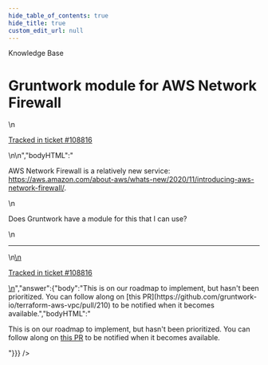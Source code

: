 ```yaml
---
hide_table_of_contents: true
hide_title: true
custom_edit_url: null
---
```



<head>
  <link rel="canonical" href="https://github.com/gruntwork-io/knowledge-base/discussions/481" />
</head>

<CenterLayout>
<span className="searchCategory">Knowledge Base</span>
<h1>Gruntwork module for AWS Network Firewall</h1>
<GitHub discussion={{"id":"D_kwDOF8slf84AP4_4","number":481,"author":{"login":"iangrunt"},"title":"Gruntwork module for AWS Network Firewall","body":"\nAWS Network Firewall is a relatively new service: https://aws.amazon.com/about-aws/whats-new/2020/11/introducing-aws-network-firewall/.\r\n\r\nDoes Gruntwork have a module for this that I can use? \r\n\n\n---\n\n<ins datetime=\"2022-06-22T16:58:37Z\">\n  <p><a href=\"https://support.gruntwork.io/hc/requests/108816\">Tracked in ticket #108816</a></p>\n</ins>\n","bodyHTML":"<p dir=\"auto\">AWS Network Firewall is a relatively new service: <a href=\"https://aws.amazon.com/about-aws/whats-new/2020/11/introducing-aws-network-firewall/\" rel=\"nofollow\">https://aws.amazon.com/about-aws/whats-new/2020/11/introducing-aws-network-firewall/</a>.</p>\n<p dir=\"auto\">Does Gruntwork have a module for this that I can use?</p>\n<hr>\n<ins datetime=\"2022-06-22T16:58:37Z\">\n  <p dir=\"auto\"><a href=\"https://support.gruntwork.io/hc/requests/108816\" rel=\"nofollow\">Tracked in ticket #108816</a></p>\n</ins>","answer":{"body":"This is on our roadmap to implement, but hasn't been prioritized. You can follow along on [this PR](https://github.com/gruntwork-io/terraform-aws-vpc/pull/210) to be notified when it becomes available.","bodyHTML":"<p dir=\"auto\">This is on our roadmap to implement, but hasn't been prioritized. You can follow along on <a href=\"https://github.com/gruntwork-io/terraform-aws-vpc/pull/210\">this PR</a> to be notified when it becomes available.</p>"}}} />

</CenterLayout>
  

<!-- ##DOCS-SOURCER-START
{
  "sourcePlugin": "github-discussions",
  "hash": "cc919cd316f807773b896ccf9ee8b862"
}
##DOCS-SOURCER-END -->
